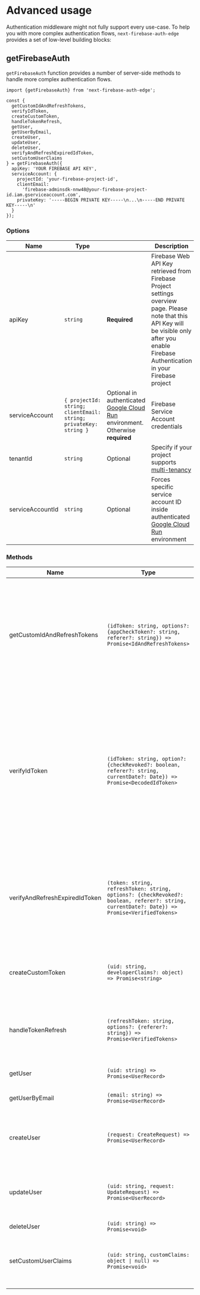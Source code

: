 # Advanced usage

Authentication middleware might not fully support every use-case. To help you with more complex authentication flows, `next-firebase-auth-edge` provides a set of low-level building blocks:

## getFirebaseAuth

`getFirebaseAuth` function provides a number of server-side methods to handle more complex authentication flows.

```tsx
import {getFirebaseAuth} from 'next-firebase-auth-edge';

const {
  getCustomIdAndRefreshTokens,
  verifyIdToken,
  createCustomToken,
  handleTokenRefresh,
  getUser,
  getUserByEmail,
  createUser,
  updateUser,
  deleteUser,
  verifyAndRefreshExpiredIdToken,
  setCustomUserClaims
} = getFirebaseAuth({
  apiKey: 'YOUR FIREBASE API KEY',
  serviceAccount: {
    projectId: 'your-firebase-project-id',
    clientEmail:
      'firebase-adminsdk-nnw48@your-firebase-project-id.iam.gserviceaccount.com',
    privateKey: '-----BEGIN PRIVATE KEY-----\n...\n-----END PRIVATE KEY-----\n'
  }
});
```

### Options

| Name             | Type                                                             |                                                                                                                | Description                                                                                                                                                                                       |
| ---------------- | ---------------------------------------------------------------- | -------------------------------------------------------------------------------------------------------------- | ------------------------------------------------------------------------------------------------------------------------------------------------------------------------------------------------- |
| apiKey           | `string`                                                         | **Required**                                                                                                   | Firebase Web API Key retrieved from Firebase Project settings overview page. Please note that this API Key will be visible only after you enable Firebase Authentication in your Firebase project |
| serviceAccount   | `{ projectId: string; clientEmail: string; privateKey: string }` | Optional in authenticated [Google Cloud Run](https://cloud.google.com/run) environment. Otherwise **required** | Firebase Service Account credentials                                                                                                                                                              |
| tenantId         | `string`                                                         | Optional                                                                                                       | Specify if your project supports [multi-tenancy](https://cloud.google.com/identity-platform/docs/multi-tenancy-authentication)                                                                    |
| serviceAccountId | `string`                                                         | Optional                                                                                                       | Forces specific service account ID inside authenticated [Google Cloud Run](https://cloud.google.com/run) environment                                                                              |

### Methods

| Name                           | Type                                                                                                                                               | Description                                                                                                                                                                                                                                                                                                                                                                                                                 |
| ------------------------------ | -------------------------------------------------------------------------------------------------------------------------------------------------- | --------------------------------------------------------------------------------------------------------------------------------------------------------------------------------------------------------------------------------------------------------------------------------------------------------------------------------------------------------------------------------------------------------------------------- |
| getCustomIdAndRefreshTokens    | `(idToken: string, options?: {appCheckToken?: string, referer?: string}) => Promise<IdAndRefreshTokens>`                                           | Generates a new set of id and refresh tokens for user identified by provided `idToken`. Accepts optional `appCheckToken` as an option. You should pass it if your app supports [App Check](https://firebase.google.com/docs/app-check). You can use `referer` option if your api key is restricted by a domain                                                                                                              |
| verifyIdToken                  | `(idToken: string, option?: {checkRevoked?: boolean, referer?: string, currentDate?: Date}) => Promise<DecodedIdToken>`                            | Verifies provided `idToken`. Throws `AuthError`. See [source code](https://github.com/awinogrodzki/next-firebase-auth-edge/blob/main/src/auth/error.ts) for possible error types. `checkRevoked` indicates if a token should be verified against Firebase APIs. `referer` should be passed if your api key is restricted by a domain. Pass custom `currentDate`, if you need to control the date token is validated against |
| verifyAndRefreshExpiredIdToken | `(token: string, refreshToken: string,  options?: {checkRevoked?: boolean, referer?: string, currentDate?: Date}) => Promise<VerifiedTokens>` | Verifies provided `idToken`. If token is expired, uses `refreshToken` to validate it. Throws `InvalidTokenError` if credentials are missing or malformed. Available options are the same as in `verifyIdToken` method                                                                                                                                                                                                       |
| createCustomToken              | `(uid: string, developerClaims?: object) => Promise<string>`                                                                                       | Creates a custom token for given firebase user. Optionally, it's possible to attach additional `developerClaims`                                                                                                                                                                                                                                                                                                            |
| handleTokenRefresh             | `(refreshToken: string, options?: {referer?: string}) => Promise<VerifiedTokens>`                                                             | Returns id `token` and `decodedToken` for given `refreshToken`. `referer` should be passed if api key is restricted by a domain                                                                                                                                                                                                                                                                                             |
| getUser                        | `(uid: string) => Promise<UserRecord>`                                                                                                             | Returns Firebase UserRecord by uid                                                                                                                                                                                                                                                                                                                                                                                          |
| getUserByEmail                 | `(email: string) => Promise<UserRecord>`                                                                                                           | Returns Firebase UserRecord by email                                                                                                                                                                                                                                                                                                                                                                                        |
| createUser                     | `(request: CreateRequest) => Promise<UserRecord>`                                                                                                  | Creates user and returns UserRecord. See official firebase [Create a user](https://firebase.google.com/docs/auth/admin/manage-users#create_a_user) docs for request examples                                                                                                                                                                                                                                                |
| updateUser                     | `(uid: string, request: UpdateRequest) => Promise<UserRecord>`                                                                                     | Updates user by uid and returns UserRecord. See official firebase [Update a user](https://firebase.google.com/docs/auth/admin/manage-users#update_a_user) docs for request examples                                                                                                                                                                                                                                         |
| deleteUser                     | `(uid: string) => Promise<void>`                                                                                                                   | Deletes user                                                                                                                                                                                                                                                                                                                                                                                                                |
| setCustomUserClaims            | `(uid: string, customClaims: object ∣ null) => Promise<void>`                                                                                      | Sets custom claims for given user. Overwrites existing values. Use `getUser` to fetch current claims                                                                                                                                                                                                                                                                                                                        |
